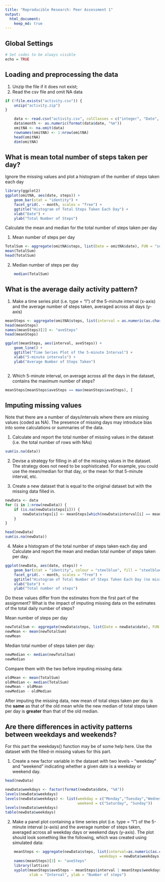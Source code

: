 ```yaml
---
title: "Reproducible Research: Peer Assessment 1"
output: 
  html_document:
    keep_md: true
---
```



##   Global Settings

```r

# Set codes to be always visible
echo = TRUE 

```


## Loading and preprocessing the data

1. Unzip the file if it does not exist; 
2. Read the csv file and omit NA data

```r

if (!file.exists("activity.csv")) {
    unzip("activity.zip")
}

    data <- read.csv("activity.csv", colClasses = c("integer", "Date", "factor"))
    data$month <- as.numeric(format(data$date, "%m"))
    omitNA <- na.omit(data)
    rownames(omitNA) <- 1:nrow(omitNA)
    head(omitNA)
    dim(omitNA)

```



## What is mean total number of steps taken per day?

Ignore the missing values and plot a histogram of the number of steps taken each day

```r

library(ggplot2)
ggplot(omitNA, aes(date, steps)) + 
    geom_bar(stat = "identity") + 
    facet_grid(. ~ month, scales = "free") + 
    ggtitle("Histogram of Total Steps Taken Each Day") +
    xlab("Date") +
    ylab("Total Number of Steps")

```

Calculate the mean and median for the total number of steps taken per day

1. Mean number of steps per day
```r

TotalSum <- aggregate(omitNA$steps, list(Date = omitNA$date), FUN = "sum")$x
mean(TotalSum)
head(TotalSum)

```

2. Median number of steps per day
```r

    median(TotalSum)

```


## What is the average daily activity pattern?

1. Make a time series plot (i.e. type = "l") of the 5-minute interval (x-axis) and the average number of steps taken, averaged across all days (y-axis)

```r

meanSteps <- aggregate(omitNA$steps, list(interval = as.numeric(as.character(omitNA$interval))), FUN = "mean")
head(meanSteps)
names(meanSteps)[2] <- "aveSteps"
head(meanSteps)

ggplot(meanSteps, aes(interval, aveSteps)) + 
    geom_line() + 
    ggtitle("Time Series Plot of the 5-minute Interval") +
    xlab("5-minute intervals") +
    ylab("Average Number of Steps Taken")
    
```

2. Which 5-minute interval, on average across all the days in the dataset, contains the maximum number of steps?
```r

meanSteps[meanSteps$aveSteps == max(meanSteps$aveSteps), ]

```


## Imputing missing values

Note that there are a number of days/intervals where there are missing values (coded as NA). The presence of missing days may introduce bias into some calculations or summaries of the data.

1. Calculate and report the total number of missing values in the dataset (i.e. the total number of rows with NAs)

```r

sum(is.na(data))

```

2. Devise a strategy for filling in all of the missing values in the dataset. The strategy does not need to be sophisticated. For example, you could use the mean/median for that day, or the mean for that 5-minute interval, etc.

3. Create a new dataset that is equal to the original dataset but with the missing data filled in.

```r
newData <- data 
for (i in 1:nrow(newData)) {
    if (is.na(newData$steps[i])) {
        newData$steps[i] <- meanSteps[which(newData$interval[i] == meanSteps$interval), ]$aveSteps
    }
}

head(newData)
sum(is.na(newData))

```

4. Make a histogram of the total number of steps taken each day and Calculate and report the mean and median total number of steps taken per day. 


```r
ggplot(newData, aes(date, steps)) + 
    geom_bar(stat = "identity", colour = "steelblue", fill = "steelblue", width = 0.7) + 
    facet_grid(. ~ month, scales = "free") + 
    ggtitle("Histogram of Total Number of Steps Taken Each Day (no missing data)") +
    xlab("Date") +
    ylab("Total number of steps")


```

Do these values differ from the estimates from the first part of the assignment? What is the impact of imputing missing data on the estimates of the total daily number of steps?

Mean number of steps per day

```r

newTotalSum <- aggregate(newData$steps, list(Date = newData$date), FUN = "sum")$x
newMean <- mean(newTotalSum)
newMean

```

Median total number of steps taken per day:

```r

newMedian <- median(newTotalSum)
newMedian

```

Compare them with the two before imputing missing data:

```r

oldMean <- mean(TotalSum)
oldMedian <- median(TotalSum)
newMean - oldMean
newMedian - oldMedian

```

After imputing the missing data, new mean of total steps taken per day is the **same** as that of the old mean while the new median of total steps taken per day is **greater** than that of the old median.


## Are there differences in activity patterns between weekdays and weekends?

For this part the weekdays() function may be of some help here. Use the dataset with the filled-in missing values for this part.

1. Create a new factor variable in the dataset with two levels -- "weekday" and "weekend" indicating whether a given date is a weekday or weekend day.

```r
head(newData)

newData$weekdays <- factor(format(newData$date, "%A"))
levels(newData$weekdays)
levels(newData$weekdays) <- list(weekday = c("Monday","Tuesday","Wednesday","Thursday","Friday"), 
                                 weekend = c("Saturday", "Sunday"))
levels(newData$weekdays)
table(newData$weekdays)

```

2. Make a panel plot containing a time series plot (i.e. type = "l") of the 5-minute interval (x-axis) and the average number of steps taken, averaged across all weekday days or weekend days (y-axis). The plot should look something like the following, which was created using simulated data:

```r

    meanSteps <- aggregate(newData$steps, list(interval=as.numeric(as.character(newData$interval)), 
                                           weekdays = newData$weekdays), FUN = "mean")
    names(meanSteps)[3] <- "aveSteps"
    library(lattice)
    xyplot(meanSteps$aveSteps ~ meanSteps$interval | meanSteps$weekdays, layout = c(1, 2), type = "l", 
           xlab = "Interval", ylab = "Number of steps")

```

